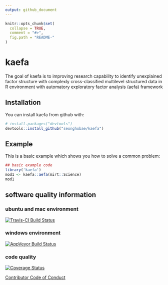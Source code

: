 ```yaml
---
output: github_document
---
```


<!-- README.md is generated from README.Rmd. Please edit that file -->

```r
knitr::opts_chunk$set(
  collapse = TRUE,
  comment = "#>",
  fig.path = "README-"
)
```

# kaefa

The goal of kaefa is to improving research capability to identify unexplained factor structure with complexly cross-classified multilevel structured data in R environment with automatory exploratory factor analysis (aefa) framework

## Installation

You can install kaefa from github with:

```r
# install.packages("devtools")
devtools::install_github("seonghobae/kaefa")
```

## Example

This is a basic example which shows you how to solve a common problem:

```r
## basic example code
library('kaefa')
mod1 <- kaefa::aefa(mirt::Science)
mod1
```

## software quality information

### ubuntu and mac environment
[![Travis-CI Build Status](https://travis-ci.org/seonghobae/kaefa.svg?branch=master)](https://travis-ci.org/seonghobae/kaefa)

### windows environment
[![AppVeyor Build Status](https://ci.appveyor.com/api/projects/status/github/seonghobae/kaefa?branch=master&svg=true)](https://ci.appveyor.com/project/seonghobae/kaefa)

### code quality
[![Coverage Status](https://img.shields.io/codecov/c/github/seonghobae/kaefa/master.svg)](https://codecov.io/github/seonghobae/kaefa?branch=master)

[Contributor Code of Conduct](CONDUCT.md)
